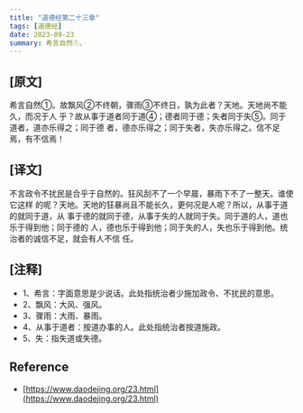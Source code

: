 ```yaml
---
title: "道德经第二十三章"
tags: [道德经]
date: 2023-09-23
summary: 希言自然①。
---
```


## [原文]

希言自然①。故飘风②不终朝，骤雨③不终日，孰为此者？天地。天地尚不能久，而况于人
乎？故从事于道者同于道④；德者同于德；失者同于失⑤。同于道者，道亦乐得之；同于德
者，德亦乐得之；同于失者，失亦乐得之。信不足焉，有不信焉！

## [译文]

不言政令不扰民是合乎于自然的。狂风刮不了一个早晨，暴雨下不了一整天。谁使它这样
的呢？天地。天地的狂暴尚且不能长久，更何况是人呢？所以，从事于道的就同于道，从
事于德的就同于德，从事于失的人就同于失。同于道的人，道也乐于得到他；同于德的
人，德也乐于得到他；同于失的人，失也乐于得到他。统治者的诚信不足，就会有人不信
任。

## [注释]

- 1、希言：字面意思是少说话。此处指统治者少施加政令、不扰民的意思。
- 2、飘风：大风、强风。
- 3、骤雨：大雨、暴雨。
- 4、从事于道者：按道办事的人。此处指统治者按道施政。
- 5、失：指失道或失德。

## Reference

- [https://www.daodejing.org/23.html](https://www.daodejing.org/23.html)